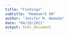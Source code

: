 ```yaml
---
title: "Findings"
subtitle: "Homework 09"
author: "Jenifer M. Nemoda"
date: "04/29/2021"
output: html_document
---
```


